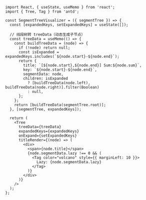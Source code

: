 ```tsx
import React, { useState, useMemo } from 'react';
import { Tree, Tag } from 'antd';

const SegmentTreeVisualizer = ({ segmentTree }) => {
  const [expandedKeys, setExpandedKeys] = useState([]);

  // 线段树转 treeData（动态生成子节点）
  const treeData = useMemo(() => {
    const buildTreeData = (node) => {
      if (!node) return null;
      const isExpanded = expandedKeys.includes(`${node.start}-${node.end}`);
      return {
        title: `[${node.start},${node.end}] Sum:${node.sum}`,
        key: `${node.start}-${node.end}`,
        segmentData: node,
        children: isExpanded
          ? [buildTreeData(node.left), buildTreeData(node.right)].filter(Boolean)
          : null,
      };
    };
    return [buildTreeData(segmentTree.root)];
  }, [segmentTree, expandedKeys]);

  return (
    <Tree
      treeData={treeData}
      expandedKeys={expandedKeys}
      onExpand={setExpandedKeys}
      titleRender={(node) => (
        <div>
          <span>{node.title}</span>
          {node.segmentData.lazy !== 0 && (
            <Tag color="volcano" style={{ marginLeft: 10 }}>
              Lazy: {node.segmentData.lazy}
            </Tag>
          )}
        </div>
      )}
    />
  );
};
```